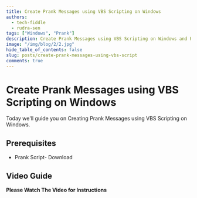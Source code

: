 ---
title: Create Prank Messages using VBS Scripting on Windows
authors:
  - tech-fiddle
  - rudra-sen
tags: ["Windows", "Prank"]
description: Create Prank Messages using VBS Scripting on Windows and Prank your Friends!
image: "/img/blog/2/2.jpg"
hide_table_of_contents: false
slug: posts/create-prank-messages-using-vbs-script
comments: true
---

# Create Prank Messages using VBS Scripting on Windows

Today we'll guide you on Creating Prank Messages using VBS Scripting on Windows.

<!-- truncate -->

## Prerequisites

- Prank Script- Download

## Video Guide

**Please Watch The Video for Instructions**

<Microlink url="https://www.youtube.com/watch?v=krqDiUuNd4g" />
